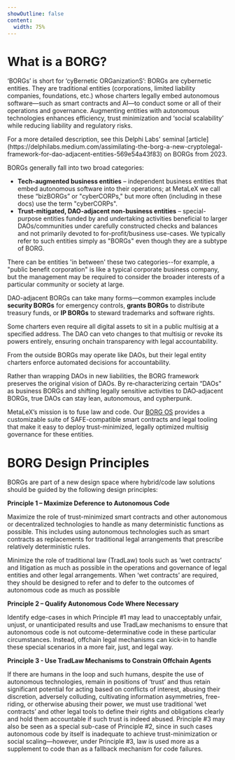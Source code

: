 ```yaml
---
showOutline: false
content: 
  width: 75%
---
```


# What is a BORG? 

‘BORGs’ is short for ‘cyBernetic ORGanizationS’: BORGs are cybernetic entities. They are traditional entities (corporations, limited liability companies, foundations, etc.) whose charters legally embed autonomous software—such as smart contracts and AI—to conduct some or all of their operations and governance. Augmenting entities with autonomous technologies enhances efficiency, trust minimization and ‘social scalability’ while reducing liability and regulatory risks.

<Callout>
For a more detailed description, see this Delphi Labs' seminal [article](https://delphilabs.medium.com/assimilating-the-borg-a-new-cryptolegal-framework-for-dao-adjacent-entities-569e54a43f83) on BORGs from 2023.
</Callout>

BORGs generally fall into two broad categories:

- **Tech-augmented business entities** – independent business entities that embed autonomous software into their operations; at MetaLeX we call these “bizBORGs” or "cyberCORPs," but more often (including in these docs) use the term "cyberCORPs".
- **Trust-mitigated, DAO-adjacent non-business entities** – special-purpose entities funded by and undertaking activities beneficial to larger DAOs/communities under carefully constructed checks and balances and not primarily devoted to for-profit/business use-cases. We typically refer to such entities simply as "BORGs" even though they are a subtype of BORG. 

There can be entities 'in between' these two categories--for example, a "public benefit corporation" is like a typical corporate business company, but the management may be required to consider the broader interests of a particular community or society at large. 

DAO-adjacent BORGs can take many forms—common examples include **security BORGs** for emergency controls, **grants BORGs** to distribute treasury funds, or **IP BORGs** to steward trademarks and software rights.

Some charters even require all digital assets to sit in a public multisig at a specified address. The DAO can veto changes to that multisig or revoke its powers entirely, ensuring onchain transparency with legal accountability.

From the outside BORGs may operate like DAOs, but their legal entity charters enforce automated decisions for accountability.

Rather than wrapping DAOs in new liabilities, the BORG framework preserves the original vision of DAOs. By re‑characterizing certain “DAOs” as business BORGs and shifting legally sensitive activities to DAO‑adjacent BORGs, true DAOs can stay lean, autonomous, and cypherpunk.

MetaLeX’s mission is to fuse law and code. Our [BORG OS](/metalex-os-intro) provides a customizable suite of SAFE-compatible smart contracts and legal tooling that make it easy to deploy trust-minimized, legally optimized multisig governance for these entities.

# BORG Design Principles

BORGs are part of a new design space where hybrid/code law solutions should be guided by the following design principles:

**Principle 1 – Maximize Deference to Autonomous Code**

Maximize the role of trust-minimized smart contracts and other autonomous or decentralized technologies to handle as many deterministic functions as possible. This includes using autonomous technologies such as smart contracts as  replacements for traditional legal arrangements that prescribe relatively deterministic rules.

Minimize the role of traditional law (TradLaw) tools such as ‘wet contracts’ and litigation as much as possible in the operations and governance of legal entities and other legal arrangements. When ‘wet contracts’ are required, they should be designed to refer and to defer to the outcomes of autonomous code as much as possible

**Principle 2 – Qualify Autonomous Code Where Necessary**

Identify edge-cases in which Principle #1 may lead to unacceptably unfair, unjust, or unanticipated results and use TradLaw mechanisms to ensure that autonomous code is not outcome-determinative code in these particular circumstances. Instead, offchain legal mechanisms can kick-in to handle these special scenarios in a more fair, just, and legal way.

**Principle 3 - Use TradLaw Mechanisms to Constrain Offchain Agents**

If there are humans in the loop and such humans, despite the use of autonomous technologies, remain in positions of ‘trust’ and thus retain significant potential for acting based on conflicts of interest, abusing their discretion, adversely colluding, cultivating information asymmetries, free-riding, or otherwise abusing their power, we must use traditional ‘wet contracts’ and other legal tools to define their rights and obligations clearly and hold them accountable if such trust is indeed abused. Principle #3 may also be seen as a special sub-case of Principle #2, since in such cases autonomous code by itself is inadequate to achieve trust-minimization or social scaling—however, under Principle #3, law is used more as a supplement to code than as a fallback mechanism for code failures.
